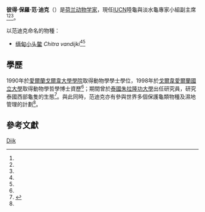 '''彼得·保羅·范·迪克'''（{{lang-nl|'''Peter Paul van Dĳk'''}}）是[[荷兰动物学家|荷兰动物学家]]，現任[[IUCN|IUCN]]陸龜與淡水龜專家小組副主席<ref name=initium /><ref name="Fritz 2007" /><ref name=globalwildlife />。

以范迪克命名的物種：
*[[缅甸小头鳖|缅甸小头鳖]] ''Chitra vandijki''<ref name="Fritz 2007" /><ref name=TofW2014 />

==學歷==
1990年於[[愛爾蘭|愛爾蘭]][[戈爾韋大學學院|戈爾韋大學學院]]取得動物學學士學位，1998年於[[戈爾韋愛爾蘭國立大學|戈爾韋愛爾蘭國立大學]]取得動物學哲學博士資歷<ref name=globalwildlife />；期間曾於[[泰國|泰國]][[朱拉隆功大學|朱拉隆功大學]]出任研究員，研究泰國西部龜隻的生態<ref name=crunchbase>{{cite web |url=https://www.crunchbase.com/person/peter-paul-van-dijk#/entity |title=Peter Paul van Dijk - Director of Tortoise and Freshwater Turtle Conservation Program @ Conservation International |work=crunchbase |accessdate=2016-11-08 |language=en |archive-date=2020-05-05 |archive-url=https://web.archive.org/web/20200505084628/https://www.crunchbase.com/person/peter-paul-van-dijk#/entity }}</ref>。與此同時，范迪克亦有參與世界多個保護龜類物種及濕地管理的計劃<ref name=crunchbase />。

==參考文獻==
{{Reflist |refs=
<ref name=TofW2014>{{cite book |url=http://www.iucn-tftsg.org/wp-content/uploads/file/Accounts/crm_5_000_checklist_v7_2014.pdf |title=Turtles of the World, 7th Edition: Annotated Checklist of Taxonomy, Synonymy, Distribution with Maps, and Conservation Status |year=2014 |accessdate=2016-11-08 |author-link1=彼得·保羅·范·迪克 |last1=van Dijk |first1=Peter Paul |last2=Inverson |first2=John B. |last3=Rhodin |first3=Anders G. J. |last4=Shaffer |first4=H. Bradley |last5=Bour |first5=Roger |format=pdf |page=415 |edition=7th |issn=10887105 |ref=harv |language=en |archive-date=2014-07-15 |archive-url=https://web.archive.org/web/20140715003512/http://www.iucn-tftsg.org/wp-content/uploads/file/Accounts/crm_5_000_checklist_v7_2014.pdf |dead-url=no }}</ref>
<ref name="Fritz 2007">{{Cite journal|last1=Fritz|first1=Uwe|last2=Havaš|first2=Peter|year=2007|title=Checklist of Chelonians of the World|issn=1864-5755|publisher=At the request of the CITES Nomenclature Committee and the German Agency for Nature Conservation and funded by the Museum für Tierkunde Dresden and the German Federal Ministry of Environment|url=http://www.cnah.org/pdf_files/851.pdf|accessdate=March 27, 2011|work=Vertebrate Zoology|volume=57|issue=2|pages=149–368|language=en|journal=|archive-date=2010-12-17|archive-url=https://www.webcitation.org/5v20ztMND?url=http://www.cnah.org/pdf_files/851.pdf|dead-url=no}}</ref>
<ref name=globalwildlife>{{cite web |url=http://globalwildlife.org/about-gwc/team/peter-paul-van-dijk-ph-d/ |title=Peter Paul van Dijk |work=Global Wildlife Conservation |accessdate=2016-11-08 |language=en }}</ref>
<ref name=initium>{{cite news |url=https://theinitium.com/article/20151220-opinion-books/ |title=《騰飛之後》（三）：餐桌、藥鋪，野生動物命在旦夕 |author=[[克雷格•_西蒙斯|克雷格• 西蒙斯]] |date=2015-12-20 |accessdate=2016-11-08 |publisher=[[端傳媒|端傳媒]] |language=zh-hant }}</ref>
}}

[[Category:荷兰动物学家|Dijk]]